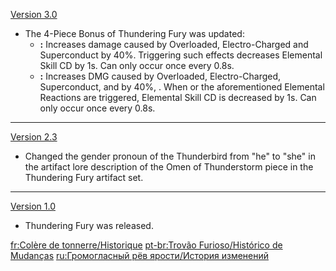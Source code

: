 {{Change History/Header}}
[[Version 3.0]]
* The 4-Piece Bonus of Thundering Fury was updated:
** '''{{Color|Old effect}}:''' Increases damage caused by Overloaded, Electro-Charged and Superconduct by 40%. Triggering such effects decreases Elemental Skill CD by 1s. Can only occur once every 0.8s.
** '''{{Color|New effect}}:''' Increases DMG caused by Overloaded, Electro-Charged, Superconduct, and {{Highlight|Hyperbloom}} by 40%, {{Highlight|and the DMG Bonus conferred by Aggravate is increased by 20%}}. When {{Highlight|Quicken}} or the aforementioned Elemental Reactions are triggered, Elemental Skill CD is decreased by 1s. Can only occur once every 0.8s.
----
[[Version 2.3]]
* Changed the gender pronoun of the Thunderbird from "he" to "she" in the artifact lore description of the Omen of Thunderstorm piece in the Thundering Fury artifact set.
----
[[Version 1.0]]
* Thundering Fury was released.
<noinclude>


[[fr:Colère de tonnerre/Historique]]
[[pt-br:Trovão Furioso/Histórico de Mudanças]]
[[ru:Громогласный рёв ярости/История изменений]]
</noinclude>